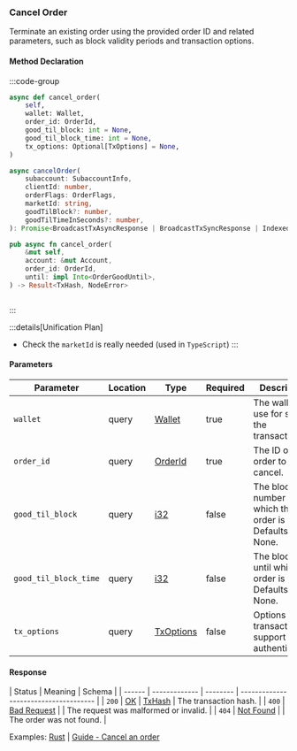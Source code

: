 ### Cancel Order

Terminate an existing order using the provided order ID and related parameters, such as block validity periods and transaction options.

#### Method Declaration

:::code-group

```python [Python]
async def cancel_order(
    self,
    wallet: Wallet,
    order_id: OrderId,
    good_til_block: int = None,
    good_til_block_time: int = None,
    tx_options: Optional[TxOptions] = None,
)
```

```typescript [TypeScript]
async cancelOrder(
    subaccount: SubaccountInfo,
    clientId: number,
    orderFlags: OrderFlags,
    marketId: string,
    goodTilBlock?: number,
    goodTilTimeInSeconds?: number,
): Promise<BroadcastTxAsyncResponse | BroadcastTxSyncResponse | IndexedTx>
```

```rust [Rust]
pub async fn cancel_order(
    &mut self,
    account: &mut Account,
    order_id: OrderId,
    until: impl Into<OrderGoodUntil>,
) -> Result<TxHash, NodeError>
```

```url [API]

```

:::

:::details[Unification Plan]
- Check the `marketId` is really needed (used in `TypeScript`)
:::

#### Parameters

| Parameter             | Location  | Type          | Required  | Description                                                           |
| --------------------- | --------- | ------------- | --------- | --------------------------------------------------------------------- |
| `wallet`              | query     | [Wallet]      | true      | The wallet to use for signing the transaction.                        |
| `order_id`            | query     | [OrderId]     | true      | The ID of the order to cancel.                                        |
| `good_til_block`      | query     | [i32]         | false     | The block number until which the order is valid. Defaults to None.    |
| `good_til_block_time` | query     | [i32]         | false     | The block time until which the order is valid. Defaults to None.      |
| `tx_options`          | query     | [TxOptions]   | false     | Options for transaction to support authenticators.                    |

#### Response

| Status | Meaning     | Schema   |
| ------ | ------------- | -------- | ------------------------------------- |
| `200`  | [OK]          | [TxHash] | The transaction hash.                 |
| `400`  | [Bad Request] |          | The request was malformed or invalid. |
| `404`  | [Not Found]   |          | The order was not found.              |

Examples: [Rust] | [Guide - Cancel an order]

[Rust]: https://github.com/dydxprotocol/v4-clients/blob/main/v4-client-rs/client/examples/cancel_order.rs
[Guide - Cancel an order]: ../../interaction/trading#cancel-an-order

[OK]: /types/ok
[Wallet]: /types/wallet
[OrderId]: /types/order_id_obj
[i32]: /types/i32
[TxOptions]: /types/tx_options
[TxHash]: /types/tx_options
[Bad Request]: /types/bad-request
[Not Found]: /types/not-found